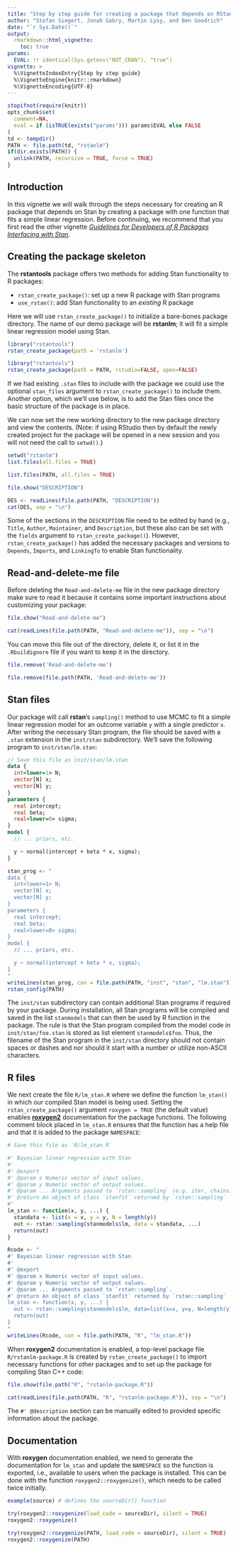 ```yaml
---
title: "Step by step guide for creating a package that depends on RStan"
author: "Stefan Siegert, Jonah Gabry, Martin Lysy, and Ben Goodrich"
date: "`r Sys.Date()`"
output:
  rmarkdown::html_vignette:
    toc: true
params:
  EVAL: !r identical(Sys.getenv("NOT_CRAN"), "true")
vignette: >
  %\VignetteIndexEntry{Step by step guide}
  %\VignetteEngine{knitr::rmarkdown}
  %\VignetteEncoding{UTF-8}
---
```


```r
stopifnot(require(knitr))
opts_chunk$set(
  comment=NA,
  eval = if (isTRUE(exists("params"))) params$EVAL else FALSE
)
td <- tempdir()
PATH <- file.path(td, "rstanlm")
if(dir.exists(PATH)) {
  unlink(PATH, recursive = TRUE, force = TRUE)
}
```

## Introduction

In this vignette we will walk through the steps necessary for creating an
R package that depends on Stan by creating a package with one function
that fits a simple linear regression. Before continuing, we recommend that you first read the other vignette [_Guidelines for Developers of R Packages Interfacing with Stan_](https://mc-stan.org/rstantools/articles/developer-guidelines.html).

## Creating the package skeleton

The **rstantools** package offers two methods for adding Stan functionality
to R packages:

  * `rstan_create_package()`: set up a new R package with Stan programs
  * `use_rstan()`: add Stan functionality to an _existing_ R package

Here we will use `rstan_create_package()` to initialize a bare-bones package
directory. The name of our demo package will be __rstanlm__; it will fit a
simple linear regression model using Stan.

```r
library("rstantools")
rstan_create_package(path = 'rstanlm')
```
```r
library("rstantools")
rstan_create_package(path = PATH, rstudio=FALSE, open=FALSE)
```

If we had existing `.stan` files to include with the package we could use the
optional `stan_files` argument to `rstan_create_package()` to include them.
Another option, which we'll use below, is to add the Stan files once the
basic structure of the package is in place.

We can now set the new working directory to the new package directory and view
the contents. (Note: if using RStudio then by default the newly created project
for the package will be opened in a new session and you will not need the call
to `setwd()`.)


```r
setwd("rstanlm")
list.files(all.files = TRUE)
```
```r
list.files(PATH, all.files = TRUE)
```

```r
file.show("DESCRIPTION")
```
```r
DES <- readLines(file.path(PATH, "DESCRIPTION"))
cat(DES, sep = "\n")
```

Some of the sections in the `DESCRIPTION` file need to be edited by hand (e.g.,
`Title`, `Author`, `Maintainer`, and `Description`, but these also can be set
with the `fields` argument to `rstan_create_package()`).  However,
`rstan_create_package()` has added the necessary packages and versions to
`Depends`, `Imports`, and `LinkingTo` to enable Stan functionality.

## Read-and-delete-me file

Before deleting the `Read-and-delete-me` file in the new package directory make
sure to read it because it contains some important instructions about
customizing your package:

```r
file.show("Read-and-delete-me")
```
```r
cat(readLines(file.path(PATH, "Read-and-delete-me")), sep = "\n")
```

You can move this file out of the directory, delete it, or list it in the
`.Rbuildignore` file if you want to keep it in the directory.

```r
file.remove('Read-and-delete-me')
```
```r
file.remove(file.path(PATH, 'Read-and-delete-me'))
```


## Stan files

Our package will call **rstan**'s `sampling()` method to use MCMC to fit a simple
linear regression model for an outcome variable `y` with a single predictor `x`.
After writing the necessary Stan program, the file should be saved with a
`.stan` extension in the `inst/stan` subdirectory. We'll save the
following program to `inst/stan/lm.stan`:

```stan
// Save this file as inst/stan/lm.stan
data {
  int<lower=1> N;
  vector[N] x;
  vector[N] y;
}
parameters {
  real intercept;
  real beta;
  real<lower=0> sigma;
}
model {
  // ... priors, etc.

  y ~ normal(intercept + beta * x, sigma);
}

```

```r
stan_prog <- "
data {
  int<lower=1> N;
  vector[N] x;
  vector[N] y;
}
parameters {
  real intercept;
  real beta;
  real<lower=0> sigma;
}
model {
  // ... priors, etc.

  y ~ normal(intercept + beta * x, sigma);
}
"
writeLines(stan_prog, con = file.path(PATH, "inst", "stan", "lm.stan"))
rstan_config(PATH)
```

The `inst/stan` subdirectory can contain additional Stan programs if
required by your package. During installation, all Stan programs will be
compiled and saved in the list `stanmodels` that can then be used by R function
in the package. The rule is that the Stan program compiled from the model code
in `inst/stan/foo.stan` is stored as list element `stanmodels$foo`. Thus, the
filename of the Stan program in the `inst/stan` directory should not contain
spaces or dashes and nor should it start with a number or utilize non-ASCII
characters.

## R files

We next create the file `R/lm_stan.R` where we define the function `lm_stan()`
in which our compiled Stan model is being used.  Setting the
`rstan_create_package()` argument `roxygen = TRUE` (the default value) enables
[__roxygen2__](https://CRAN.R-project.org/package=roxygen2) documentation for
the package functions.  The following comment block placed in `lm_stan.R`
ensures that the function has a help file and that it is added to the package
`NAMESPACE`:

```r
# Save this file as `R/lm_stan.R`

#' Bayesian linear regression with Stan
#'
#' @export
#' @param x Numeric vector of input values.
#' @param y Numeric vector of output values.
#' @param ... Arguments passed to `rstan::sampling` (e.g. iter, chains).
#' @return An object of class `stanfit` returned by `rstan::sampling`
#'
lm_stan <- function(x, y, ...) {
  standata <- list(x = x, y = y, N = length(y))
  out <- rstan::sampling(stanmodels$lm, data = standata, ...)
  return(out)
}

```


```r
Rcode <- "
#' Bayesian linear regression with Stan
#'
#' @export
#' @param x Numeric vector of input values.
#' @param y Numeric vector of output values.
#' @param ... Arguments passed to `rstan::sampling`.
#' @return An object of class `stanfit` returned by `rstan::sampling`
lm_stan <- function(x, y, ...) {
  out <- rstan::sampling(stanmodels$lm, data=list(x=x, y=y, N=length(y)), ...)
  return(out)
}
"
writeLines(Rcode, con = file.path(PATH, "R", "lm_stan.R"))
```

When __roxygen2__ documentation is enabled, a top-level package file
`R/rstanlm-package.R` is created by `rstan_create_package()` to import necessary
functions for other packages and to set up the package for compiling Stan C++
code:

```r
file.show(file.path("R", "rstanlm-package.R"))
```
```r
cat(readLines(file.path(PATH, "R", "rstanlm-package.R")), sep = "\n")
```

The `#' @description` section can be manually edited to provided specific
information about the package.

## Documentation

With __roxygen__ documentation enabled, we need to generate the documentation
for `lm_stan` and update the `NAMESPACE` so the function is exported, i.e.,
available to users when the package is installed.  This can be done with the
function `roxygen2::roxygenize()`, which needs to be called twice initially.

```r
example(source) # defines the sourceDir() function
```
```r
try(roxygen2::roxygenize(load_code = sourceDir), silent = TRUE)
roxygen2::roxygenize()
```
```r
try(roxygen2::roxygenize(PATH, load_code = sourceDir), silent = TRUE)
roxygen2::roxygenize(PATH)
```

<!-- ## Install and use -->

<!-- Finally, the package is ready to be installed: -->

<!-- ```{r,eval=FALSE} -->
<!-- # using ../rstanlm because already inside the rstanlm directory -->
<!-- install.packages("../rstanlm", repos = NULL, type = "source") -->
<!-- ``` -->
<!-- ```{r,echo=FALSE} -->
<!-- install.packages(PATH, repos = NULL, type = "source") -->
<!-- ``` -->

<!-- It is also possible to use `devtools::install(quick=FALSE)` to install the -->
<!-- package. The argument `quick=FALSE` is necessary if you want to recompile the -->
<!-- Stan models. Going forward, if you only make a  change to the R code or the -->
<!-- documentation, you can set `quick=TRUE` to speed up the process, or use -->
<!-- `devtools::load_all()`. -->

<!-- After installation, the package can be loaded and used like any other R package: -->

<!-- ```{r, eval=FALSE} -->
<!-- library("rstanlm") -->
<!-- ``` -->

<!-- ```{r} -->
<!-- fit <- lm_stan(y = rnorm(10), x = rnorm(10),  -->
<!--                # arguments passed to sampling -->
<!--                iter = 2000, refresh = 500) -->
<!-- print(fit) -->
<!-- ``` -->

<!-- ```{r, echo=FALSE} -->
<!-- unlink(PATH, recursive = TRUE, force = TRUE) -->
<!-- ``` -->

<!-- ## Advanced options -->

<!-- Details can be found in the documentation for `rstan_create_package()` so we -->
<!-- only mention some of these briefly here: -->

<!-- * Running `rstan_create_package()` with `auto_config = TRUE` (the default value) -->
<!-- automatically synchronizes the Stan C++ files with the `.stan` model files -->
<!-- located in `inst/stan`, although this creates a dependency of your package on -->
<!-- __rstantools__ itself (i.e., __rstantools__ must be installed for your package -->
<!-- to work).  Setting `auto_config = FALSE` removes this dependency, at the cost of -->
<!-- having to manually synchronize Stan C++ files by running `rstan_config()` every -->
<!-- time a package `.stan` file is added, removed, or even just modified. -->

<!-- * The function `use_rstan()` can be used to add Stan functionality to an -->
<!-- existing package, instead of building the package from scratch. -->
<!--   * Note: If you are already using roxygen in your package, you'll have to use -->
<!--     roxygen to update your Namespace file via the `R/<package-name>-package.R` file. -->
<!--     Check the roxygen documentation for more details. -->

<!-- ## Adding additional Stan models to an existing R package with Stan models -->

<!-- One may add additional Stan models to an existing package. -->
<!-- The following steps are required if one is using `devtools`: -->

<!-- 1.  Add new Stan file, e.g., `inst/stan/new.stan` -->
<!-- 2.  Run `pkgbuild::compile_dll()` to preform a fake R CMD install. -->
<!-- 3.  Run  `roxygen2::roxygenize()` to update the documentation. -->
<!-- 4.  Run ` devtools::install()` to install the package locally. -->

<!-- ## Links -->

<!-- * [_Guidelines for Developers of R Packages Interfacing with Stan_](https://mc-stan.org/rstantools/articles/developer-guidelines.html) -->

<!-- * Ask a question at the [Stan Forums](https://discourse.mc-stan.org/) -->

<!-- * [R packages](https://r-pkgs.org/) by Hadley Wickham and Jenny Bryan provides -->
<!-- a solid foundation in R package development as well as the release process. -->

